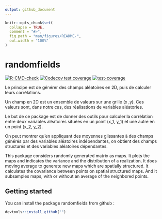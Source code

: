 ```yaml
---
output: github_document
---
```


<!-- README.md is generated from README.Rmd. Please edit that file -->

```r
knitr::opts_chunk$set(
  collapse = TRUE,
  comment = "#>",
  fig.path = "man/figures/README-",
  out.width = "100%"
)
```

# randomfields

<!-- badges: start -->
[![R-CMD-check](https://github.com/C-Juliette/randomfields/actions/workflows/R-CMD-check.yaml/badge.svg)](https://github.com/C-Juliette/randomfields/actions/workflows/R-CMD-check.yaml)
[![Codecov test coverage](https://codecov.io/gh/C-Juliette/randomfields/branch/main/graph/badge.svg)](https://codecov.io/gh/C-Juliette/randomfields?branch=main)
[![test-coverage](https://github.com/C-Juliette/randomfields/actions/workflows/test-coverage.yaml/badge.svg)](https://github.com/C-Juliette/randomfields/actions/workflows/test-coverage.yaml)
<!-- badges: end -->

Le principe est de générer des champs aléatoires en 2D, puis de calculer leurs corrélations.

Un champ en 2D est un ensemble de valeurs sur une grille (x ,y). Ces valeurs sont, dans notre cas, des réalisations de variables aléatories.

Le but de ce package est de donner des outils pour calculer la corrélation entre deux variables aléatoires situées en un point (x_1, y_1) et une autre en un point (x_2, y_2).

On peut montrer qu'en appliquant des moyennes glissantes à des champs générés par des variables aléatoires indépendantes, on obtient des champs structurés et des variables aléatoires dépendantes.


This package considers randomly generated matrix as maps. It plots the maps and indicates the variance and the distribution of a realization. It does moving average to generate new maps which are spatially structured. It calculates the covariance between points on spatial structured maps. And it subsamples maps, with or without an average of the neighbored points.

## Getting started

You can install the package randomfields from github :

``` r
devtools::install_github("")
```


